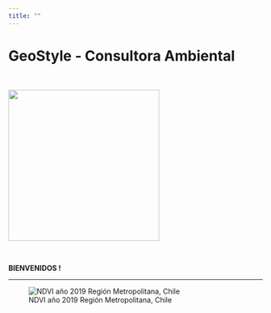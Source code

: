 ```yaml
---
title: ""
---
```


# **GeoStyle - Consultora Ambiental**

  
\

![](images/logo_final.png){width="299"}\

\

**BIENVENIDOS !**

<hr>

![NDVI año 2019 Región Metropolitana, Chile](images/ndvi_rm.gif)
